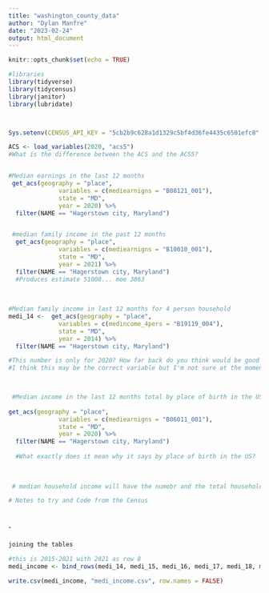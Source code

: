 ```yaml
---
title: "washington_county_data"
author: "Dylan Manfre"
date: "2023-02-24"
output: html_document
---
```


```r
knitr::opts_chunk$set(echo = TRUE)
```

```r
#libraries
library(tidyverse)
library(tidycensus)
library(janitor)
library(lubridate)




```


```r

Sys.setenv(CENSUS_API_KEY = "5cb2b9c628a1d1329c5bf4d36fe4435c6501efc8", overwrite = TRUE)


```

```r
ACS <- load_variables(2020, "acs5")
#What is the difference between the ACS and the ACS5?


#Median earnings in the last 12 months 
 get_acs(geography = "place",
              variables = c(mediearnigns = "B08121_001"),
              state = "MD",
              year = 2020) %>% 
  filter(NAME == "Hagerstown city, Maryland")


 #median family income in the past 12 months
  get_acs(geography = "place",
              variables = c(mediearnigns = "B10010_001"),
              state = "MD",
              year = 2021) %>% 
  filter(NAME == "Hagerstown city, Maryland")
  #Produces estimate 51008... moe 3863
  
  
  
#Median family income in last 12 months for 4 person household
medi_14 <-  get_acs(geography = "place",
              variables = c(medincome_4pers = "B19119_004"),
              state = "MD",
              year = 2014) %>% 
  filter(NAME == "Hagerstown city, Maryland")

#This number is only for 2020? How far back do you think would be good to go 
#I think this may be the correct variable but I'm not sure at the moment.
  


 #Median income in the last 12 months total by place of birth in the US.
 
get_acs(geography = "place",
              variables = c(mediearnigns = "B06011_001"),
              state = "MD",
              year = 2020) %>% 
  filter(NAME == "Hagerstown city, Maryland")
  
  #What exactly does it mean why it says by place of birth in the US?
  
  
 
 # median household income will have the numebr and the total household income will show the number of households. 

```

```r
# Notes to try and Code from the Census




```

ˆ
```r

joining the tables

#this is 2015-2021 with 2021 as row 8
medi_income <- bind_rows(medi_14, medi_15, medi_16, medi_17, medi_18, medi_19, medi_20, medi_21)

write.csv(medi_income, "medi_income.csv", row.names = FALSE)



```
